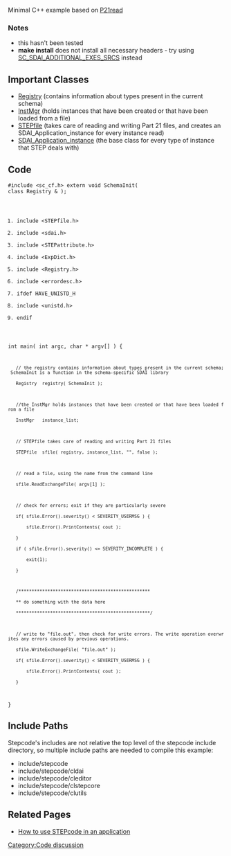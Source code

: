 [[Category:Code discussion]]
Minimal C++ example based on [[P21read]]
=== Notes ===
* this hasn't been tested
* '''make install''' does not install all necessary headers - try using [[STEPcode CMake variables#SC SDAI ADDITIONAL EXES SRCS | SC_SDAI_ADDITIONAL_EXES_SRCS]] instead

== Important Classes ==
* [http://stepcode.org/doxygen/class_registry.html Registry] (contains information about types present in the current schema)
* [http://stepcode.org/doxygen/class_inst_mgr.html InstMgr] (holds instances that have been created or that have been loaded from a file)
* [http://stepcode.org/doxygen/class_s_t_e_pfile.html STEPfile] (takes care of reading and writing Part 21 files, and creates an SDAI_Application_instance for every instance read)
* [http://stepcode.org/doxygen/class_s_d_a_i___application__instance.html SDAI_Application_instance] (the base class for every type of instance that STEP deals with)

== Code ==
<code lang='C++'>#include <sc_cf.h>
extern void SchemaInit( class Registry & );
#include <STEPfile.h>
#include <sdai.h>
#include <STEPattribute.h>
#include <ExpDict.h>
#include <Registry.h>
#include <errordesc.h>
#ifdef HAVE_UNISTD_H
# include <unistd.h>
#endif

int main( int argc, char * argv[] ) {

    // the registry contains information about types present in the current schema; SchemaInit is a function in the schema-specific SDAI library
    Registry  registry( SchemaInit );

    //the InstMgr holds instances that have been created or that have been loaded from a file
    InstMgr   instance_list;

    // STEPfile takes care of reading and writing Part 21 files
    STEPfile  sfile( registry, instance_list, "", false );

    // read a file, using the name from the command line
    sfile.ReadExchangeFile( argv[1] );

    // check for errors; exit if they are particularly severe
    if( sfile.Error().severity() < SEVERITY_USERMSG ) {
        sfile.Error().PrintContents( cout );
    }
    if ( sfile.Error().severity() <= SEVERITY_INCOMPLETE ) {
        exit(1);
    }

    /**************************************************
    ** do something with the data here
    ***************************************************/

    // write to "file.out", then check for write errors. The write operation overwrites any errors caused by previous operations.
    sfile.WriteExchangeFile( "file.out" );
    if( sfile.Error().severity() < SEVERITY_USERMSG ) {
        sfile.Error().PrintContents( cout );
    }
}</code>

== Include Paths ==

Stepcode's includes are not relative the top level of the stepcode include directory, so multiple include paths are needed to compile this example:

* include/stepcode
* include/stepcode/cldai
* include/stepcode/cleditor
* include/stepcode/clstepcore
* include/stepcode/clutils

== Related Pages ==
* [[How to use STEPcode in an application]]